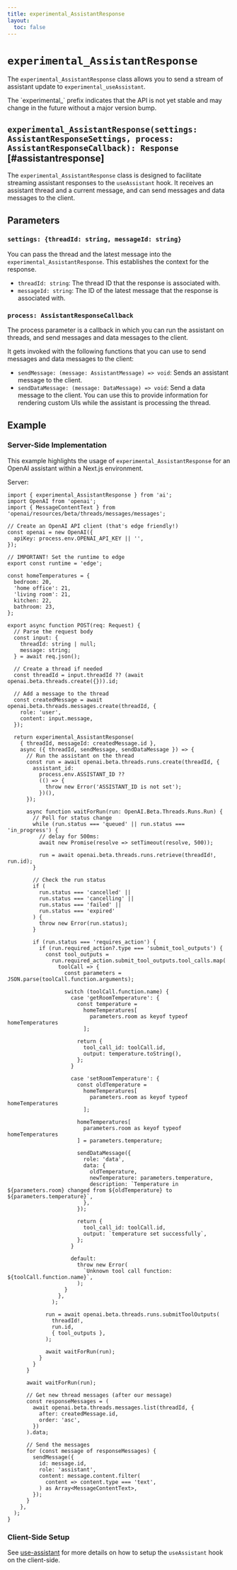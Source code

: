 ```yaml
---
title: experimental_AssistantResponse
layout:
  toc: false
---
```



# `experimental_AssistantResponse`

The `experimental_AssistantResponse` class allows you to send a stream of assistant update to `experimental_useAssistant`.

<Callout>
  The `experimental_` prefix indicates that the API is not yet stable and may
  change in the future without a major version bump.
</Callout>

## `experimental_AssistantResponse(settings: AssistantResponseSettings, process: AssistantResponseCallback): Response` [#assistantresponse]

The `experimental_AssistantResponse` class is designed to facilitate streaming assistant responses to the `useAssistant` hook.
It receives an assistant thread and a current message, and can send messages and data messages to the client.

## Parameters

### `settings: {threadId: string, messageId: string}`

You can pass the thread and the latest message into the `experimental_AssistantResponse`. This establishes the context for the response.

- `threadId: string`: The thread ID that the response is associated with.
- `messageId: string`: The ID of the latest message that the response is associated with.

### `process: AssistantResponseCallback`

The process parameter is a callback in which you can run the assistant on threads, and send messages and data messages to the client.

It gets invoked with the following functions that you can use to send messages and data messages to the client:

- `sendMessage: (message: AssistantMessage) => void`: Sends an assistant message to the client.
- `sendDataMessage: (message: DataMessage) => void`: Send a data message to the client. You can use this to provide information for rendering custom UIs while the assistant is processing the thread.

## Example

### Server-Side Implementation

This example highlights the usage of `experimental_AssistantResponse`
for an OpenAI assistant within a Next.js environment.

Server:

```tsx filename="app/api/assistant/route.ts"
import { experimental_AssistantResponse } from 'ai';
import OpenAI from 'openai';
import { MessageContentText } from 'openai/resources/beta/threads/messages/messages';

// Create an OpenAI API client (that's edge friendly!)
const openai = new OpenAI({
  apiKey: process.env.OPENAI_API_KEY || '',
});

// IMPORTANT! Set the runtime to edge
export const runtime = 'edge';

const homeTemperatures = {
  bedroom: 20,
  'home office': 21,
  'living room': 21,
  kitchen: 22,
  bathroom: 23,
};

export async function POST(req: Request) {
  // Parse the request body
  const input: {
    threadId: string | null;
    message: string;
  } = await req.json();

  // Create a thread if needed
  const threadId = input.threadId ?? (await openai.beta.threads.create({})).id;

  // Add a message to the thread
  const createdMessage = await openai.beta.threads.messages.create(threadId, {
    role: 'user',
    content: input.message,
  });

  return experimental_AssistantResponse(
    { threadId, messageId: createdMessage.id },
    async ({ threadId, sendMessage, sendDataMessage }) => {
      // Run the assistant on the thread
      const run = await openai.beta.threads.runs.create(threadId, {
        assistant_id:
          process.env.ASSISTANT_ID ??
          (() => {
            throw new Error('ASSISTANT_ID is not set');
          })(),
      });

      async function waitForRun(run: OpenAI.Beta.Threads.Runs.Run) {
        // Poll for status change
        while (run.status === 'queued' || run.status === 'in_progress') {
          // delay for 500ms:
          await new Promise(resolve => setTimeout(resolve, 500));

          run = await openai.beta.threads.runs.retrieve(threadId!, run.id);
        }

        // Check the run status
        if (
          run.status === 'cancelled' ||
          run.status === 'cancelling' ||
          run.status === 'failed' ||
          run.status === 'expired'
        ) {
          throw new Error(run.status);
        }

        if (run.status === 'requires_action') {
          if (run.required_action?.type === 'submit_tool_outputs') {
            const tool_outputs =
              run.required_action.submit_tool_outputs.tool_calls.map(
                toolCall => {
                  const parameters = JSON.parse(toolCall.function.arguments);

                  switch (toolCall.function.name) {
                    case 'getRoomTemperature': {
                      const temperature =
                        homeTemperatures[
                          parameters.room as keyof typeof homeTemperatures
                        ];

                      return {
                        tool_call_id: toolCall.id,
                        output: temperature.toString(),
                      };
                    }

                    case 'setRoomTemperature': {
                      const oldTemperature =
                        homeTemperatures[
                          parameters.room as keyof typeof homeTemperatures
                        ];

                      homeTemperatures[
                        parameters.room as keyof typeof homeTemperatures
                      ] = parameters.temperature;

                      sendDataMessage({
                        role: 'data',
                        data: {
                          oldTemperature,
                          newTemperature: parameters.temperature,
                          description: `Temperature in ${parameters.room} changed from ${oldTemperature} to ${parameters.temperature}`,
                        },
                      });

                      return {
                        tool_call_id: toolCall.id,
                        output: `temperature set successfully`,
                      };
                    }

                    default:
                      throw new Error(
                        `Unknown tool call function: ${toolCall.function.name}`,
                      );
                  }
                },
              );

            run = await openai.beta.threads.runs.submitToolOutputs(
              threadId!,
              run.id,
              { tool_outputs },
            );

            await waitForRun(run);
          }
        }
      }

      await waitForRun(run);

      // Get new thread messages (after our message)
      const responseMessages = (
        await openai.beta.threads.messages.list(threadId, {
          after: createdMessage.id,
          order: 'asc',
        })
      ).data;

      // Send the messages
      for (const message of responseMessages) {
        sendMessage({
          id: message.id,
          role: 'assistant',
          content: message.content.filter(
            content => content.type === 'text',
          ) as Array<MessageContentText>,
        });
      }
    },
  );
}
```

### Client-Side Setup

See [use-assistant](https://sdk.vercel.ai/docs/api-reference/use-assistant) for more details
on how to setup the `useAssistant` hook on the client-side.
